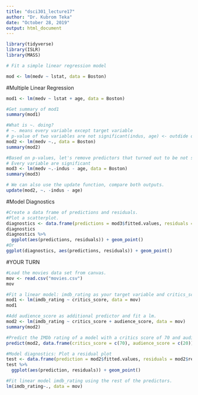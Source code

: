 ```yaml
---
title: "dsci301_lecture17"
author: "Dr. Kubrom Teka"
date: "October 28, 2019"
output: html_document
---
```


```r
library(tidyverse)
library(ISLR)
library(MASS)
```

```r
# Fit a simple linear regression model

mod <- lm(medv ~ lstat, data = Boston)

```


#Multiple Linear Regression

```r
mod1 <- lm(medv ~ lstat + age, data = Boston)
```

```r
#Get summary of mod1
summary(mod1)

```

```r
#What is ~. doing?
# ~. means every variable except target variable
# p-value of two variables are not significant(indus, age) <- outdide of rejection region
mod2 <- lm(medv ~., data = Boston)
summary(mod2)
```

```r
#Based on p-values, let's remove predictors that turned out to be not significant from the model.
# Every variable are significant
mod3 <- lm(medv ~.-indus - age, data = Boston)
summary(mod3)
```

```r
# We can also use the update function, compare both outputs.
update(mod2, ~. -indus - age)
```


#Model Diagnostics

```r
#Create a data frame of predictions and residuals.
#Plot a scatterplot.
diagnostics <- data.frame(predictions = mod3$fitted.values, residuals = mod3$residuals)
diagnostics
diagnostics %>% 
  ggplot(aes(predictions, residuals)) + geom_point()
#Or
ggplot(diagnostics, aes(predictions, residuals)) + geom_point()

```




#YOUR TURN

```r
#Load the movies data set from canvas.
mov <- read.csv("movies.csv")
mov
```

```r
#Fit a linear model: imdb_rating as your target variable and critics_score as predictor.
mod1 <- lm(imdb_rating ~ critics_score, data = mov)
mod1
```

```r
#Add audience_score as additional predictor and fit a lm.
mod2 <- lm(imdb_rating ~ critics_score + audience_score, data = mov)
summary(mod2)
```


```r
#Predict the IMDb rating of a model with a critics score of 70 and audience score of 20.
predict(mod2, data.frame(critics_score = c(70), audience_score = c(20)))
```


```r
#Model diagnostics: Plot a residual plot 
test <- data.frame(prediction = mod2$fitted.values, residuals = mod2$residuals)
test %>% 
  ggplot(aes(prediction, residuals)) + geom_point()

```


```r
#Fit linear model imdb_rating using the rest of the predictors.
lm(imdb_rating~., data = mov)
```









